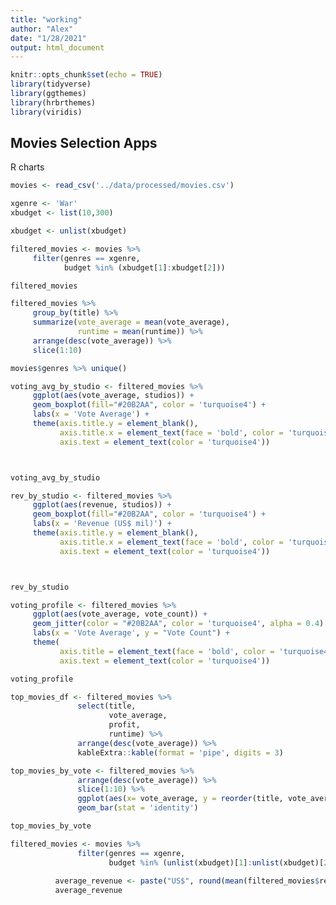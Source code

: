 ```yaml
---
title: "working"
author: "Alex"
date: "1/28/2021"
output: html_document
---
```


```r
knitr::opts_chunk$set(echo = TRUE)
library(tidyverse)
library(ggthemes)
library(hrbrthemes)
library(viridis)
```

## Movies Selection Apps 
R charts

```r

movies <- read_csv('../data/processed/movies.csv')

```

```r
xgenre <- 'War'
xbudget <- list(10,300)

xbudget <- unlist(xbudget)

filtered_movies <- movies %>% 
     filter(genres == xgenre,
            budget %in% (xbudget[1]:xbudget[2]))

filtered_movies
```

```r
filtered_movies %>%
     group_by(title) %>% 
     summarize(vote_average = mean(vote_average),
               runtime = mean(runtime)) %>% 
     arrange(desc(vote_average)) %>% 
     slice(1:10)

```



```r
movies$genres %>% unique()


```




```r


voting_avg_by_studio <- filtered_movies %>% 
     ggplot(aes(vote_average, studios)) +
     geom_boxplot(fill="#20B2AA", color = 'turquoise4') + 
     labs(x = 'Vote Average') +
     theme(axis.title.y = element_blank(),
           axis.title.x = element_text(face = 'bold', color = 'turquoise4'),
           axis.text = element_text(color = 'turquoise4'))



voting_avg_by_studio
```


```r

rev_by_studio <- filtered_movies %>% 
     ggplot(aes(revenue, studios)) +
     geom_boxplot(fill="#20B2AA", color = 'turquoise4') + 
     labs(x = 'Revenue (US$ mil)') +
     theme(axis.title.y = element_blank(),
           axis.title.x = element_text(face = 'bold', color = 'turquoise4'),
           axis.text = element_text(color = 'turquoise4'))



rev_by_studio
```


```r

voting_profile <- filtered_movies %>% 
     ggplot(aes(vote_average, vote_count)) +
     geom_jitter(color = "#20B2AA", color = 'turquoise4', alpha = 0.4) +
     labs(x = 'Vote Average', y = "Vote Count") +
     theme(
           axis.title = element_text(face = 'bold', color = 'turquoise4'),
           axis.text = element_text(color = 'turquoise4'))

voting_profile

```

```r

top_movies_df <- filtered_movies %>% 
               select(title,
                      vote_average,
                      profit,
                      runtime) %>% 
               arrange(desc(vote_average)) %>% 
               kableExtra::kable(format = 'pipe', digits = 3)


```

```r

top_movies_by_vote <- filtered_movies %>% 
               arrange(desc(vote_average)) %>% 
               slice(1:10) %>%
               ggplot(aes(x= vote_average, y = reorder(title, vote_average), fill = runtime)) +
               geom_bar(stat = 'identity')

top_movies_by_vote

```
```r
filtered_movies <- movies %>% 
               filter(genres == xgenre,
                      budget %in% (unlist(xbudget)[1]:unlist(xbudget)[2]))
          
          average_revenue <- paste("US$", round(mean(filtered_movies$revenue),2),"mil")
          average_revenue
```

